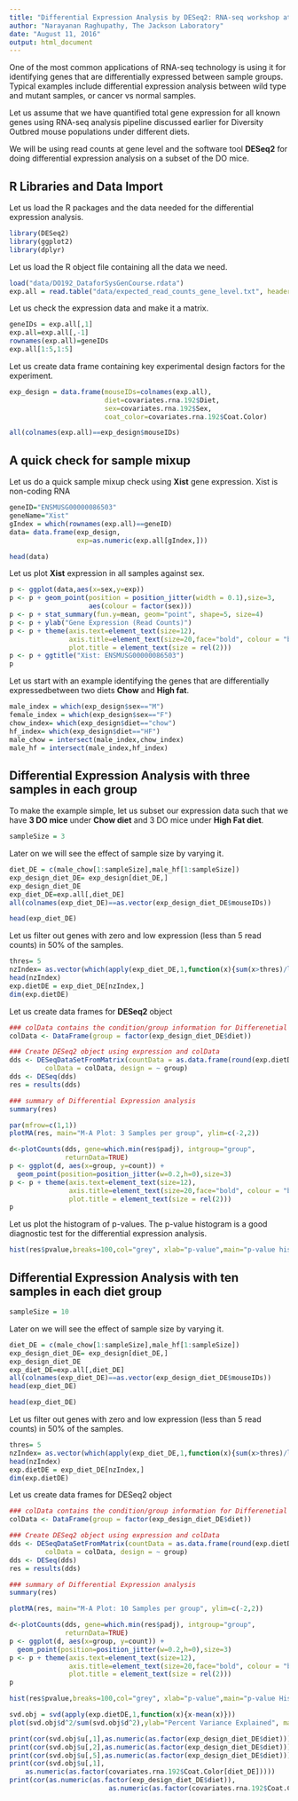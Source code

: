 ```yaml
---
title: "Differential Expression Analysis by DESeq2: RNA-seq workshop at 21st Century Mouse Genetics 2016"
author: "Narayanan Raghupathy, The Jackson Laboratory"
date: "August 11, 2016"
output: html_document
---
```


One of the most common applications of RNA-seq technology is using it for identifying genes that are differentially expressed between sample groups. Typical examples include differential expression analysis between wild type and mutant samples, or cancer vs normal samples. 

Let us assume that we have quantified total gene expression for all known genes using RNA-seq analysis pipeline discussed earlier for Diversity Outbred mouse populations under different diets. 

We will be using read counts at gene level and the software tool **DESeq2** for doing differential expression analysis on a subset of the DO mice. 

R Libraries and Data Import
------------------------------------
Let us load the R packages and the data needed for the differential expression analysis.
```r
library(DESeq2)
library(ggplot2)
library(dplyr)
```

Let us load the R object file containing all the data we need.
```r
load("data/DO192_DataforSysGenCourse.rdata")
exp.all = read.table("data/expected_read_counts_gene_level.txt", header=T)
```

Let us check the expression data and make it a matrix.
```r
geneIDs = exp.all[,1]
exp.all=exp.all[,-1]
rownames(exp.all)=geneIDs
exp.all[1:5,1:5]
```

Let us create data frame containing key experimental design factors for the experiment.
```r
exp_design = data.frame(mouseIDs=colnames(exp.all),
                        diet=covariates.rna.192$Diet,
                        sex=covariates.rna.192$Sex,
                        coat_color=covariates.rna.192$Coat.Color)
```

```r
all(colnames(exp.all)==exp_design$mouseIDs)
```

A quick check for sample mixup
------------------------------
Let us do a quick sample mixup check using **Xist** gene expression. Xist is non-coding RNA 
```r
geneID="ENSMUSG00000086503"
geneName="Xist"
gIndex = which(rownames(exp.all)==geneID)
data= data.frame(exp_design, 
                 exp=as.numeric(exp.all[gIndex,]))
```
```r
head(data)

```

Let us plot **Xist** expression in all samples against sex.
```r
p <- ggplot(data,aes(x=sex,y=exp)) 
p <- p + geom_point(position = position_jitter(width = 0.1),size=3,
                    aes(colour = factor(sex)))
p <- p + stat_summary(fun.y=mean, geom="point", shape=5, size=4)
p <- p + ylab("Gene Expression (Read Counts)")
p <- p + theme(axis.text=element_text(size=12),
               axis.title=element_text(size=20,face="bold", colour = "blue"),
               plot.title = element_text(size = rel(2)))
p <- p + ggtitle("Xist: ENSMUSG00000086503")
p
```


Let us start with an example identifying the genes that are differentially expressedbetween two diets **Chow** and **High fat**.

```r
male_index = which(exp_design$sex=="M")
female_index = which(exp_design$sex=="F")
chow_index= which(exp_design$diet=="chow")
hf_index= which(exp_design$diet=="HF")
male_chow = intersect(male_index,chow_index)
male_hf = intersect(male_index,hf_index)
```

Differential Expression Analysis with **three** samples in each group
------------------------------------------------------------------
To make the example simple, let us subset our expression data such that we have **3 DO mice** under **Chow diet** and 3 DO mice under **High Fat diet**.
```r
sampleSize = 3
```
Later on we will see the effect of sample size by varying it.
```r
diet_DE = c(male_chow[1:sampleSize],male_hf[1:sampleSize])
exp_design_diet_DE= exp_design[diet_DE,]
exp_design_diet_DE
exp_diet_DE=exp.all[,diet_DE]
all(colnames(exp_diet_DE)==as.vector(exp_design_diet_DE$mouseIDs))
```
```r
head(exp_diet_DE)
```

Let us filter out genes with zero and low expression (less than 5 read counts) in 50% of the samples.
```r
thres= 5
nzIndex= as.vector(which(apply(exp_diet_DE,1,function(x){sum(x>thres)/length(x)})>=0.5))
head(nzIndex)
exp.dietDE = exp_diet_DE[nzIndex,]
dim(exp.dietDE)
```
Let us create data frames for **DESeq2** object
```r
### colData contains the condition/group information for Differenetial expression analysis
colData <- DataFrame(group = factor(exp_design_diet_DE$diet))
```
```r
### Create DESeq2 object using expression and colData
dds <- DESeqDataSetFromMatrix(countData = as.data.frame(round(exp.dietDE)),
         colData = colData, design = ~ group)
dds <- DESeq(dds)
res = results(dds)
```
```r
### summary of Differential Expression analysis
summary(res)
```
```r
par(mfrow=c(1,1))
plotMA(res, main="M-A Plot: 3 Samples per group", ylim=c(-2,2))
```
```r
d<-plotCounts(dds, gene=which.min(res$padj), intgroup="group",
              returnData=TRUE)
p <- ggplot(d, aes(x=group, y=count)) +
  geom_point(position=position_jitter(w=0.2,h=0),size=3)
p <- p + theme(axis.text=element_text(size=12),
               axis.title=element_text(size=20,face="bold", colour = "blue"),
               plot.title = element_text(size = rel(2)))
p
```
Let us plot the histogram of p-values. The p-value histogram is a good diagnostic test for the differential expression analysis.

```r
hist(res$pvalue,breaks=100,col="grey", xlab="p-value",main="p-value histogram: 3 Samples per group")
```

Differential Expression Analysis with **ten** samples in each **diet** group
------------------------------------------------------------------

```r
sampleSize = 10
```
Later on we will see the effect of sample size by varying it.
```r
diet_DE = c(male_chow[1:sampleSize],male_hf[1:sampleSize])
exp_design_diet_DE= exp_design[diet_DE,]
exp_design_diet_DE
exp_diet_DE=exp.all[,diet_DE]
all(colnames(exp_diet_DE)==as.vector(exp_design_diet_DE$mouseIDs))
head(exp_diet_DE)
```
```r
head(exp_diet_DE)
```

Let us filter out genes with zero and low expression (less than 5 read counts) in 50% of the samples.
```r
thres= 5
nzIndex= as.vector(which(apply(exp_diet_DE,1,function(x){sum(x>thres)/length(x)})>=0.5))
head(nzIndex)
exp.dietDE = exp_diet_DE[nzIndex,]
dim(exp.dietDE)
```
Let us create data frames for DESeq2 object
```r
### colData contains the condition/group information for Differenetial expression analysis
colData <- DataFrame(group = factor(exp_design_diet_DE$diet))
```
```r
### Create DESeq2 object using expression and colData
dds <- DESeqDataSetFromMatrix(countData = as.data.frame(round(exp.dietDE)),
         colData = colData, design = ~ group)
dds <- DESeq(dds)
res = results(dds)
```
```r
### summary of Differential Expression analysis
summary(res)
```
```r
plotMA(res, main="M-A Plot: 10 Samples per group", ylim=c(-2,2))
```
```r
d<-plotCounts(dds, gene=which.min(res$padj), intgroup="group",
              returnData=TRUE)
p <- ggplot(d, aes(x=group, y=count)) +
  geom_point(position=position_jitter(w=0.2,h=0),size=3)
p <- p + theme(axis.text=element_text(size=12),
               axis.title=element_text(size=20,face="bold", colour = "blue"),
               plot.title = element_text(size = rel(2)))
p
```
```r
hist(res$pvalue,breaks=100,col="grey", xlab="p-value",main="p-value Histogram: 10 Samples per group")
```

```r
svd.obj = svd(apply(exp.dietDE,1,function(x){x-mean(x)}))
plot(svd.obj$d^2/sum(svd.obj$d^2),ylab="Percent Variance Explained", main="PC of expression data")
```
```r
print(cor(svd.obj$u[,1],as.numeric(as.factor(exp_design_diet_DE$diet))))
print(cor(svd.obj$u[,2],as.numeric(as.factor(exp_design_diet_DE$diet))))
print(cor(svd.obj$u[,5],as.numeric(as.factor(exp_design_diet_DE$diet))))
print(cor(svd.obj$u[,1],
    as.numeric(as.factor(covariates.rna.192$Coat.Color[diet_DE]))))
print(cor(as.numeric(as.factor(exp_design_diet_DE$diet)),
                         as.numeric(as.factor(covariates.rna.192$Coat.Color[diet_DE]))))
```

